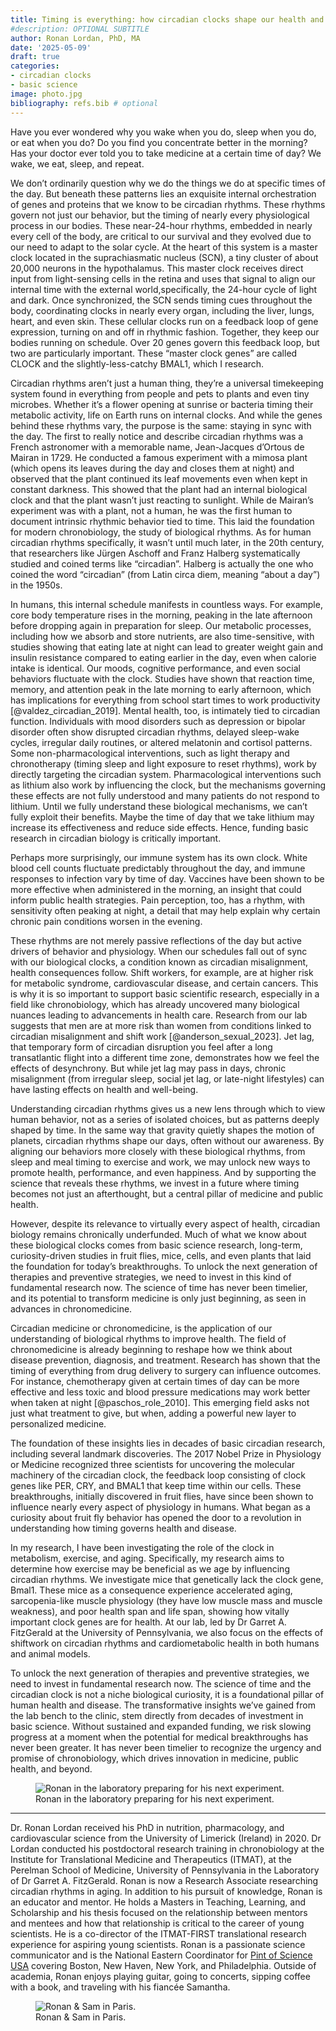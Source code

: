 ```yaml
---
title: Timing is everything: how circadian clocks shape our health and why funding basic science research can't wait!
#description: OPTIONAL SUBTITLE
author: Ronan Lordan, PhD, MA
date: '2025-05-09'
draft: true
categories:
- circadian clocks
- basic science
image: photo.jpg
bibliography: refs.bib # optional
---
```


Have you ever wondered why you wake when you do, sleep when you do, or eat when
you do? Do you find you concentrate better in the morning? Has your doctor ever
told you to take medicine at a certain time of day? We wake, we eat, sleep, and
repeat.

We don't ordinarily question why we do the things we do at specific times of the
day. But beneath these patterns lies an exquisite internal orchestration of
genes and proteins that we know to be circadian rhythms. These rhythms govern
not just our behavior, but the timing of nearly every physiological process in
our bodies. These near-24-hour rhythms, embedded in nearly every cell of the
body, are critical to our survival and they evolved due to our need to adapt to
the solar cycle.  At the heart of this system is a master clock located in the
suprachiasmatic nucleus (SCN), a tiny cluster of about 20,000 neurons in the
hypothalamus. This master clock receives direct input from light-sensing cells
in the retina and uses that signal to align our internal time with the external
world,specifically, the 24-hour cycle of light and dark. Once synchronized, the
SCN sends timing cues throughout the body, coordinating clocks in nearly every
organ, including the liver, lungs, heart, and even skin. These cellular clocks
run on a feedback loop of gene expression, turning on and off in rhythmic
fashion. Together, they keep our bodies running on schedule. Over 20 genes
govern this feedback loop, but two are particularly important. These "master
clock genes" are called CLOCK and the slightly-less-catchy BMAL1, which I
research.

Circadian rhythms aren't just a human thing, they're a universal timekeeping
system found in everything from people and pets to plants and even tiny
microbes. Whether it's a flower opening at sunrise or bacteria timing their
metabolic activity, life on Earth runs on internal clocks. And while the genes
behind these rhythms vary, the purpose is the same: staying in sync with the
day. The first to really notice and describe circadian rhythms was a French
astronomer with a memorable name, Jean-Jacques d'Ortous de Mairan in 1729. He
conducted a famous experiment with a mimosa plant (which opens its leaves during
the day and closes them at night) and observed that the plant continued its leaf
movements even when kept in constant darkness. This showed that the plant had an
internal biological clock and that the plant wasn't just reacting to sunlight.
While de Mairan's experiment was with a plant, not a human, he was the first
human to document intrinsic rhythmic behavior tied to time. This laid the
foundation for modern chronobiology, the study of biological rhythms. As for
human circadian rhythms specifically, it wasn't until much later, in the 20th
century, that researchers like Jürgen Aschoff and Franz Halberg systematically
studied and coined terms like "circadian". Halberg is actually the one who
coined the word "circadian" (from Latin circa diem, meaning "about a day") in
the 1950s.

In humans, this internal schedule manifests in countless ways. For example, core
body temperature rises in the morning, peaking in the late afternoon before
dropping again in preparation for sleep. Our metabolic processes, including how
we absorb and store nutrients, are also time-sensitive, with studies showing
that eating late at night can lead to greater weight gain and insulin resistance
compared to eating earlier in the day, even when calorie intake is identical.
Our moods, cognitive performance, and even social behaviors fluctuate with the
clock. Studies have shown that reaction time, memory, and attention peak in the
late morning to early afternoon, which has implications for everything from
school start times to work productivity [@valdez_circadian_2019]. Mental health,
too, is intimately tied to circadian function. Individuals with mood disorders
such as depression or bipolar disorder often show disrupted circadian rhythms,
delayed sleep-wake cycles, irregular daily routines, or altered melatonin and
cortisol patterns. Some non-pharmacological interventions, such as light therapy
and chronotherapy (timing sleep and light exposure to reset rhythms), work by
directly targeting the circadian system. Pharmacological interventions such as
lithium also work by influencing the clock, but the mechanisms governing these
effects are not fully understood and many patients do not respond to lithium.
Until we fully understand these biological mechanisms, we can't fully exploit
their benefits. Maybe the time of day that we take lithium may increase its
effectiveness and reduce side effects. Hence, funding basic research in
circadian biology is critically important.

Perhaps more surprisingly, our immune system has its own clock. White blood cell
counts fluctuate predictably throughout the day, and immune responses to
infection vary by time of day. Vaccines have been shown to be more effective
when administered in the morning, an insight that could inform public health
strategies. Pain perception, too, has a rhythm, with sensitivity often peaking
at night, a detail that may help explain why certain chronic pain conditions
worsen in the evening.

These rhythms are not merely passive reflections of the day but active drivers
of behavior and physiology. When our schedules fall out of sync with our
biological clocks, a condition known as circadian misalignment, health
consequences follow. Shift workers, for example, are at higher risk for
metabolic syndrome, cardiovascular disease, and certain cancers. This is why it
is so important to support basic scientific research, especially in a field like
chronobiology, which has already uncovered many biological nuances leading to
advancements in health care. Research from our lab suggests that men are at more
risk than women from conditions linked to circadian misalignment and shift work
[@anderson_sexual_2023]. Jet lag, that temporary form of circadian disruption
you feel after a long transatlantic flight into a different time zone,
demonstrates how we feel the effects of desynchrony. But while jet lag may pass
in days, chronic misalignment (from irregular sleep, social jet lag, or
late-night lifestyles) can have lasting effects on health and well-being.

Understanding circadian rhythms gives us a new lens through which to view human
behavior, not as a series of isolated choices, but as patterns deeply shaped by
time. In the same way that gravity quietly shapes the motion of planets,
circadian rhythms shape our days, often without our awareness. By aligning our
behaviors more closely with these biological rhythms, from sleep and meal timing
to exercise and work, we may unlock new ways to promote health, performance, and
even happiness. And by supporting the science that reveals these rhythms, we
invest in a future where timing becomes not just an afterthought, but a central
pillar of medicine and public health.

However, despite its relevance to virtually every aspect of health, circadian
biology remains chronically underfunded. Much of what we know about these
biological clocks comes from basic science research, long-term, curiosity-driven
studies in fruit flies, mice, cells, and even plants that laid the foundation
for today's breakthroughs. To unlock the next generation of therapies and
preventive strategies, we need to invest in this kind of fundamental research
now. The science of time has never been timelier, and its potential to transform
medicine is only just beginning, as seen in advances in chronomedicine.

Circadian medicine or chronomedicine, is the application of our understanding of
biological rhythms to improve health. The field of chronomedicine is already
beginning to reshape how we think about disease prevention, diagnosis, and
treatment. Research has shown that the timing of everything from drug delivery
to surgery can influence outcomes. For instance, chemotherapy given at certain
times of day can be more effective and less toxic and blood pressure medications
may work better when taken at night [@paschos_role_2010]. This emerging field
asks not just what treatment to give, but when, adding a powerful new layer to
personalized medicine.

The foundation of these insights lies in decades of basic circadian research,
including several landmark discoveries. The 2017 Nobel Prize in Physiology or
Medicine recognized three scientists for uncovering the molecular machinery of
the circadian clock, the feedback loop consisting of clock genes like PER, CRY,
and BMAL1 that keep time within our cells. These breakthroughs, initially
discovered in fruit flies, have since been shown to influence nearly every
aspect of physiology in humans. What began as a curiosity about fruit fly
behavior has opened the door to a revolution in understanding how timing governs
health and disease.

In my research, I have been investigating the role of the clock in metabolism,
exercise, and aging. Specifically, my research aims to determine how exercise
may be beneficial as we age by influencing circadian rhythms. We investigate
mice that genetically lack the clock gene, Bmal1. These mice as a consequence
experience accelerated aging, sarcopenia-like muscle physiology (they have low
muscle mass and muscle weakness), and poor health span and life span, showing
how vitally important clock genes are for health. At our lab, led by Dr Garret
A. FitzGerald at the University of Pennsylvania, we also focus on the effects of
shiftwork on circadian rhythms and cardiometabolic health in both humans and
animal models.

To unlock the next generation of therapies and preventive strategies, we need to
invest in fundamental research now. The science of time and the circadian clock
is not a niche biological curiosity, it is a foundational pillar of human health
and disease. The transformative insights we've gained from the lab bench to the
clinic, stem directly from decades of investment in basic science. Without
sustained and expanded funding, we risk slowing progress at a moment when the
potential for medical breakthroughs has never been greater. It has never been
timelier to recognize the urgency and promise of chronobiology, which drives
innovation in medicine, public health, and beyond.

![Ronan in the laboratory preparing for his next experiment.]()

<hr>

::: {.callout-note title="About the author" style="" icon=false}
Dr. Ronan Lordan received his PhD in nutrition, pharmacology, and cardiovascular
science from the University of Limerick (Ireland) in 2020. Dr Lordan conducted
his postdoctoral research training in chronobiology at the Institute for
Translational Medicine and Therapeutics (ITMAT), at the Perelman School of
Medicine, University of Pennsylvania in the Laboratory of Dr Garret A.
FitzGerald. Ronan is now a Research Associate researching circadian rhythms in
aging. In addition to his pursuit of knowledge, Ronan is an educator and mentor.
He holds a Masters in Teaching, Learning, and Scholarship and his thesis focused
on the relationship between mentors and mentees and how that relationship is
critical to the career of young scientists. He is a co-director of the
ITMAT-FIRST translational research experience for aspiring young scientists.
Ronan is a passionate science communicator and is the National Eastern
Coordinator for [Pint of Science USA](https://pintofscience.us/) covering
Boston, New Haven, New York, and Philadelphia. Outside of academia, Ronan enjoys
playing guitar, going to concerts, sipping coffee with a book, and traveling
with his fiancée Samantha.
:::

![Ronan & Sam in Paris.](AUTHOR-PHOTO.jpg)
